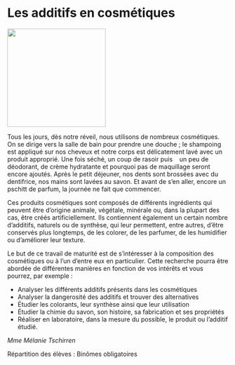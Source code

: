 # Les additifs en cosmétiques

::: {.center data-latex=""}
![](images/les-additifs-en-cosmetiques.jpg){height=16em}
:::

Tous les jours, dès notre réveil, nous utilisons de nombreux
cosmétiques. On se dirige vers la salle de bain pour prendre une
douche ; le shampoing est appliqué sur nos cheveux et notre corps est
délicatement lavé avec un produit approprié. Une fois séché, un coup de
rasoir puis    un peu de déodorant, de crème hydratante et pourquoi pas
de maquillage seront encore ajoutés. Après le petit déjeuner, nos dents
sont brossées avec du dentifrice, nos mains sont lavées au savon. Et
avant de s'en aller, encore un pschitt de parfum, la journée ne fait que
commencer.

Ces produits cosmétiques sont composés de différents ingrédients qui
peuvent être d'origine animale, végétale, minérale ou, dans la plupart
des cas, être créés artificiellement. Ils contiennent également un
certain nombre d'additifs, naturels ou de synthèse, qui leur permettent,
entre autres, d'être conservés plus longtemps, de les colorer, de les
parfumer, de les humidifier ou d'améliorer leur texture.

Le but de ce travail de maturité est de s'intéresser à la composition
des cosmétiques ou à l'un d'entre eux en particulier. Cette recherche
pourra être abordée de différentes manières en fonction de vos intérêts
et vous pourrez, par exemple :

-   Analyser les différents additifs présents dans les cosmétiques
-   Analyser la dangerosité des additifs et trouver des alternatives
-   Étudier les colorants, leur synthèse ainsi que leur utilisation
-   Étudier la chimie du savon, son histoire, sa fabrication et ses
    propriétés
-   Réaliser en laboratoire, dans la mesure du possible, le produit ou
    l'additif étudié.

::: {.signature data-latex=""}
_Mme Mélanie Tschirren_  
:::
Répartition des élèves : Binômes obligatoires